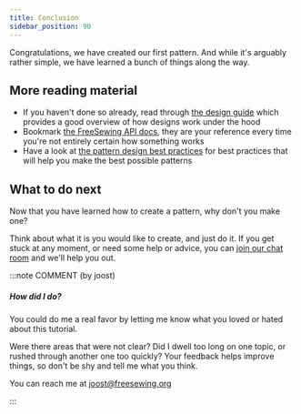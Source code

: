 ```yaml
---
title: Conclusion
sidebar_position: 90
---
```


Congratulations, we have created our first pattern. And while it's arguably
rather simple, we have learned a bunch of things along the way.

## More reading material

- If you haven't done so already, read through [the design
  guide](/guides/designs/) which provides a good overview of how designs work
  under the hood
- Bookmark [the FreeSewing API docs](/reference/api/), they are your reference
  every time you're not entirely certain how something works
- Have a look at [the pattern design best practices](/guides/best-practices/) for best practices
  that will help you make the best possible patterns

## What to do next

Now that you have learned how to create a pattern, why don't you make one?

Think about what it is you would like to create, and just do it. If you get
stuck at any moment, or need some help or advice, you can [join our chat
room](https://discord.freesewing.org/) and we'll help you out.

:::note COMMENT (by joost)

##### How did I do?

You could do me a real favor by letting me know what you loved or hated about
this tutorial.

Were there areas that were not clear? Did I dwell too long on one topic, or
rushed through another one too quickly? Your feedback helps improve things,
so don't be shy and tell me what you think.

You can reach me at joost@freesewing.org

:::
